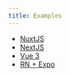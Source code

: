 ```yaml
---
title: Examples
---
```


- [NuxtJS](https://github.com/nabla-studio/quirks-nuxt-example)
- [NextJS](https://github.com/nabla-studio/quirks/tree/main/examples/nextjs)
- [Vue 3](https://github.com/nabla-studio/quirks/tree/main/examples/vue3)
- [RN + Expo](https://github.com/nabla-studio/quirks-mobile-dapp-starter)

